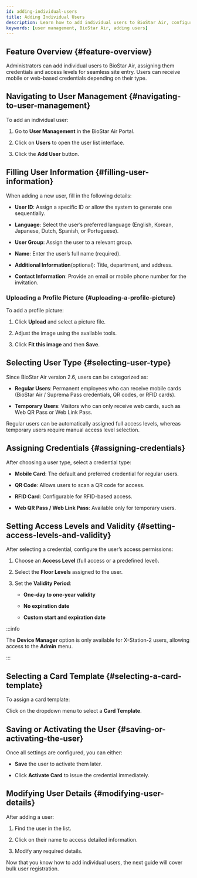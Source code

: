 ```yaml
---
id: adding-individual-users
title: Adding Individual Users
description: Learn how to add individual users to BioStar Air, configure user information, assign credentials and access levels, and manage regular and temporary user types.
keywords: [user management, BioStar Air, adding users]
---
```



## Feature Overview {#feature-overview}

Administrators can add individual users to BioStar Air, assigning them credentials and access levels for seamless site entry. Users can receive mobile or web-based credentials depending on their type.

<CustomerNote />

## Navigating to User Management {#navigating-to-user-management}

To add an individual user:

1. Go to **User Management** in the BioStar Air Portal.

1. Click on **Users** to open the user list interface.

1. Click the **Add User** button.

<YouTube videoId="FTgpsYPlP8k" />


## Filling User Information {#filling-user-information}

When adding a new user, fill in the following details:

* **User ID**: Assign a specific ID or allow the system to generate one sequentially.

* **Language**: Select the user’s preferred language (English, Korean, Japanese, Dutch, Spanish, or Portuguese).

* **User Group**: Assign the user to a relevant group.

* **Name**: Enter the user’s full name (required).

* **Additional Information**(optional): Title, department, and address.

* **Contact Information**: Provide an email or mobile phone number for the invitation.

### Uploading a Profile Picture {#uploading-a-profile-picture}

To add a profile picture:

1. Click **Upload** and select a picture file.

1. Adjust the image using the available tools.

1. Click **Fit this image** and then **Save**.


## Selecting User Type {#selecting-user-type}

Since BioStar Air version 2.6, users can be categorized as:

* **Regular Users**: Permanent employees who can receive mobile cards (BioStar Air / Suprema Pass credentials, QR codes, or RFID cards).

* **Temporary Users**: Visitors who can only receive web cards, such as Web QR Pass or Web Link Pass.

Regular users can be automatically assigned full access levels, whereas temporary users require manual access level selection.


## Assigning Credentials {#assigning-credentials}

After choosing a user type, select a credential type:

* **Mobile Card**: The default and preferred credential for regular users.

* **QR Code**: Allows users to scan a QR code for access.

* **RFID Card**: Configurable for RFID-based access.

* **Web QR Pass / Web Link Pass**: Available only for temporary users.


## Setting Access Levels and Validity {#setting-access-levels-and-validity}

After selecting a credential, configure the user’s access permissions:

1. Choose an **Access Level** (full access or a predefined level).

1. Select the **Floor Levels** assigned to the user.

1. Set the **Validity Period**:

   * **One-day to one-year validity**

   * **No expiration date**

   * **Custom start and expiration date**

:::info

The **Device Manager** option is only available for X-Station-2 users, allowing access to the **Admin** menu.

:::


## Selecting a Card Template {#selecting-a-card-template}

To assign a card template:

Click on the dropdown menu to select a **Card Template**.


## Saving or Activating the User {#saving-or-activating-the-user}

Once all settings are configured, you can either:

* **Save** the user to activate them later.

* Click **Activate Card** to issue the credential immediately.


## Modifying User Details {#modifying-user-details}

After adding a user:

1. Find the user in the list.

1. Click on their name to access detailed information.

1. Modify any required details.


<NextStep>
<NextItem to='adding-users-in-bulk'>

Now that you know how to add individual users, the next guide will cover bulk user registration.

</NextItem>
</NextStep>

